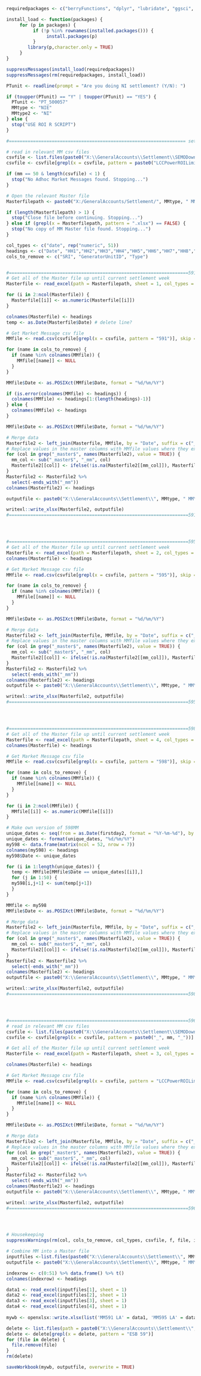 ```{r Load required packages & create .na functions}
requiredpackages <- c("berryFunctions", "dplyr", "lubridate", "ggsci", "pivottabler", "purrr", "readxl", "openxlsx", "tidyr", "XML", "xml2")

install_load <- function(packages) {
     for (p in packages) {
          if (!p %in% rownames(installed.packages())) {
               install.packages(p)
          }
        library(p,character.only = TRUE)
     }
}

suppressMessages(install_load(requiredpackages))
suppressMessages(rm(requiredpackages, install_load))

PTunit <- readline(prompt = "Are you doing NI settlement? (Y/N): ")

if (toupper(PTunit) == "Y" | toupper(PTunit) == "YES") {
  PTunit <- "PT_500057"
  MMtype <- "NIE"
  MMtype2 <- "NI"
} else {
  stop("USE ROI R SCRIPT")
}

```




```{r Master File for MMs}
#================================================================== setup ====================================================================================

# read in relevant MM csv files
csvfile <- list.files(paste0("X:\\GeneralAccounts\\Settlement\\SEMODownloads\\", receiveddate), pattern = ".csv$|.xls$", full.names = TRUE)
csvfile <- csvfile[grepl(x = csvfile, pattern = paste0("LCCPowerROILimited_\\d{3}LA_", mm, "_\\d{8}-\\d{8}"))]

if (mm == 50 & length(csvfile) < 1) {
  stop("No Adhoc Market Messages found. Stopping...")
}

# Open the relevant Master file
Masterfilepath <- paste0("X:/GeneralAccounts/Settlement/", MMtype, " MM/", settype2, " ", mm, " MM/", list.files(paste0("X:/GeneralAccounts/Settlement/", MMtype, " MM/", settype2, " ", mm, " MM"), pattern = "Copy.xlsx"))

if (length(Masterfilepath) > 1) {
  stop("Close file before continuing. Stopping...")
} else if (grepl(x = Masterfilepath, pattern = ".xlsx") == FALSE) {
  stop("No copy of MM Master file found. Stopping...")
} 

col_types <- c("date", rep("numeric", 51))
headings <- c("Date", "HH1","HH2","HH3","HH4","HH5","HH6","HH7","HH8","HH9","HH10","HH11","HH12","HH13","HH14","HH15","HH16","HH17","HH18","HH19","HH20","HH21","HH22","HH23","HH24","HH25","HH26","HH27","HH28","HH29","HH30","HH31","HH32","HH33","HH34","HH35","HH36","HH37","HH38","HH39","HH40","HH41","HH42","HH43","HH44","HH45","HH46","HH47","HH48","HH49","HH50", "Sum")
cols_to_remove <- c("SRI", "GeneratorUnitID", "Type")


#===================================================================591=====================================================================================
# Get all of the Master file up until current settlement week
Masterfile <- read_excel(path = Masterfilepath, sheet = 1, col_types = col_types, skip = 1)

for (i in 2:ncol(Masterfile)) {
  Masterfile[[i]] <- as.numeric(Masterfile[[i]])
}

colnames(Masterfile) <- headings
temp <- as.Date(Masterfile$Date) # delete line?

# Get Market Message csv file
MMfile <- read.csv(csvfile[grepl(x = csvfile, pattern = "591")], skip = lineskipper)

for (name in cols_to_remove) {
  if (name %in% colnames(MMfile)) {
    MMfile[[name]] <- NULL
  }
}

MMfile$Date <- as.POSIXct(MMfile$Date, format = "%d/%m/%Y")

if (is.error(colnames(MMfile) <- headings)) {
  colnames(MMfile) <- headings[1:(length(headings)-1)]
} else {
  colnames(MMfile) <- headings
}

MMfile$Date <- as.POSIXct(MMfile$Date, format = "%d/%m/%Y")

# Merge data
Masterfile2 <- left_join(Masterfile, MMfile, by = "Date", suffix = c("_master", "_mm"))
# Replace values in the master columns with MMfile values where they exist
for (col in grep("_master$", names(Masterfile2), value = TRUE)) {
  mm_col <- sub("_master$", "_mm", col)
  Masterfile2[[col]] <- ifelse(!is.na(Masterfile2[[mm_col]]), Masterfile2[[mm_col]], Masterfile2[[col]])
}
Masterfile2 <- Masterfile2 %>%
  select(-ends_with("_mm"))
colnames(Masterfile2) <- headings

outputfile <- paste0("X:\\GeneralAccounts\\Settlement\\", MMtype, " MM\\", settype2, " ", mm, " MM\\", MMtype, " 591MM Messages ", settype, " - Temporary.xlsx")

writexl::write_xlsx(Masterfile2, outputfile)
#===================================================================591=====================================================================================




#===================================================================595=====================================================================================
# Get all of the Master file up until current settlement week
Masterfile <- read_excel(path = Masterfilepath, sheet = 2, col_types = col_types, skip = 1)
colnames(Masterfile) <- headings

# Get Market Message csv file
MMfile <- read.csv(csvfile[grepl(x = csvfile, pattern = "595")], skip = lineskipper)

for (name in cols_to_remove) {
  if (name %in% colnames(MMfile)) {
    MMfile[[name]] <- NULL
  }
}

MMfile$Date <- as.POSIXct(MMfile$Date, format = "%d/%m/%Y")

# Merge data
Masterfile2 <- left_join(Masterfile, MMfile, by = "Date", suffix = c("_master", "_mm"))
# Replace values in the master columns with MMfile values where they exist
for (col in grep("_master$", names(Masterfile2), value = TRUE)) {
  mm_col <- sub("_master$", "_mm", col)
  Masterfile2[[col]] <- ifelse(!is.na(Masterfile2[[mm_col]]), Masterfile2[[mm_col]], Masterfile2[[col]])
}
Masterfile2 <- Masterfile2 %>%
  select(-ends_with("_mm"))
colnames(Masterfile2) <- headings
outputfile <- paste0("X:\\GeneralAccounts\\Settlement\\", MMtype, " MM\\", settype2, " ", mm, " MM\\", MMtype, " 595MM Messages ", settype, " - Temporary.xlsx")

writexl::write_xlsx(Masterfile2, outputfile)
#===================================================================595=====================================================================================




#===================================================================598=====================================================================================
# Get all of the Master file up until current settlement week
Masterfile <- read_excel(path = Masterfilepath, sheet = 4, col_types = col_types, skip = 1)
colnames(Masterfile) <- headings

# Get Market Message csv file
MMfile <- read.csv(csvfile[grepl(x = csvfile, pattern = "598")], skip = lineskipper)

for (name in cols_to_remove) {
  if (name %in% colnames(MMfile)) {
    MMfile[[name]] <- NULL
  }
}

for (i in 2:ncol(MMfile)) {
  MMfile[[i]] <- as.numeric(MMfile[[i]])
}

# Make own version of 598MM
unique_dates <- seq(from = as.Date(firstday2, format = "%Y-%m-%d"), by = 1, length.out = 7)
unique_dates <- format(unique_dates, "%d/%m/%Y")
my598 <- data.frame(matrix(ncol = 52, nrow = 7))
colnames(my598) <- headings
my598$Date <- unique_dates

for (i in 1:length(unique_dates)) {
  temp <- MMfile[MMfile$Date == unique_dates[[i]],]
  for (j in 1:50) {
  my598[i,j+1] <- sum(temp[j+1])
  }
}

MMfile <- my598
MMfile$Date <- as.POSIXct(MMfile$Date, format = "%d/%m/%Y")

# Merge data
Masterfile2 <- left_join(Masterfile, MMfile, by = "Date", suffix = c("_master", "_mm"))
# Replace values in the master columns with MMfile values where they exist
for (col in grep("_master$", names(Masterfile2), value = TRUE)) {
  mm_col <- sub("_master$", "_mm", col)
  Masterfile2[[col]] <- ifelse(!is.na(Masterfile2[[mm_col]]), Masterfile2[[mm_col]], Masterfile2[[col]])
}
Masterfile2 <- Masterfile2 %>%
  select(-ends_with("_mm"))
colnames(Masterfile2) <- headings
outputfile <- paste0("X:\\GeneralAccounts\\Settlement\\", MMtype, " MM\\", settype2, " ", mm, " MM\\", MMtype, " 598MM Messages ", settype, " - Temporary.xlsx")

writexl::write_xlsx(Masterfile2, outputfile)
#===================================================================598=====================================================================================




#===================================================================596=====================================================================================
# read in relevant MM csv files
csvfile <- list.files(paste0("X:\\GeneralAccounts\\Settlement\\SEMODownloads\\", receiveddate), pattern = ".csv", full.names = TRUE)
csvfile <- csvfile[grepl(x = csvfile, pattern = paste0("_", mm, "_"))]

# Get all of the Master file up until current settlement week
Masterfile <- read_excel(path = Masterfilepath, sheet = 3, col_types = col_types, skip = 1)

colnames(Masterfile) <- headings

# Get Market Message csv file
MMfile <- read.csv(csvfile[grepl(x = csvfile, pattern = "LCCPowerROILimited_596")], skip = lineskipper)

for (name in cols_to_remove) {
  if (name %in% colnames(MMfile)) {
    MMfile[[name]] <- NULL
  }
}

MMfile$Date <- as.POSIXct(MMfile$Date, format = "%d/%m/%Y")

# Merge data
Masterfile2 <- left_join(Masterfile, MMfile, by = "Date", suffix = c("_master", "_mm"))
# Replace values in the master columns with MMfile values where they exist
for (col in grep("_master$", names(Masterfile2), value = TRUE)) {
  mm_col <- sub("_master$", "_mm", col)
  Masterfile2[[col]] <- ifelse(!is.na(Masterfile2[[mm_col]]), Masterfile2[[mm_col]], Masterfile2[[col]])
}
Masterfile2 <- Masterfile2 %>%
  select(-ends_with("_mm"))
colnames(Masterfile2) <- headings
outputfile <- paste0("X:\\GeneralAccounts\\Settlement\\", MMtype, " MM\\", settype2, " ", mm, " MM\\", MMtype, " 596MM Messages ", settype, " - Temporary.xlsx")

writexl::write_xlsx(Masterfile2, outputfile)
#===================================================================596=====================================================================================




# Housekeeping
suppressWarnings(rm(col, cols_to_remove, col_types, csvfile, f, file, i, j, Masterfilepath, mm_col, MMfilepath, my598, temp, unique_dates))

# Combine MM into a Master file
inputfiles <-list.files(paste0("X:\\GeneralAccounts\\Settlement\\", MMtype, " MM\\", settype2, " ", mm, " MM"), full.names = TRUE, pattern = "59.*\\.xlsx$")
outputfile <- paste0("X:\\GeneralAccounts\\Settlement\\", MMtype, " MM\\", settype2, " ", mm, " MM\\", MMtype, " MASTER MM Messages ", settype, " - Updated.xlsx")

indexrow <- c(0:51) %>% data.frame() %>% t()
colnames(indexrow) <- headings

data1 <- read_excel(inputfiles[1], sheet = 1)
data2 <- read_excel(inputfiles[2], sheet = 1)
data3 <- read_excel(inputfiles[3], sheet = 1)
data4 <- read_excel(inputfiles[4], sheet = 1)
  
mywb <- openxlsx::write.xlsx(list('MM591 LA' = data1, 'MM595 LA' = data2, 'MM596' = data3, 'MM598' = data4), file = outputfile)

delete <- list.files(path = paste0("X:\\GeneralAccounts\\Settlement\\", MMtype, " MM\\", settype2, " ", mm, " MM"), full.names = TRUE)
delete <- delete[grepl(x = delete, pattern = "ESB 59")]
for (file in delete) {
  file.remove(file)
}
rm(delete)

saveWorkbook(mywb, outputfile, overwrite = TRUE)

```
